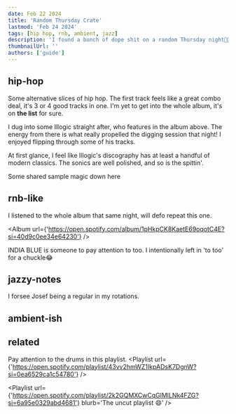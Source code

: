 ```yaml
---
date: Feb 22 2024
title: 'Random Thursday Crate'
lastmod: 'Feb 24 2024'
tags: [hip hop, rnb, ambient, jazz]
description: 'I found a bunch of dope shit on a random Thursday night🙌🏽'
thumbnailUrl: ''
authors: ['guide']
---
```


## hip-hop
Some alternative slices of hip hop.
The first track feels like a great combo deal, it's 3 or 4 good tracks in one.
I'm yet to get into the whole album, it's on **the list** for sure.

<HorizontalScrollCards>
  <Track
    url={'https://open.spotify.com/track/1mxTcnKzdukoRG1zCTaxy1?si=2e9de7a91c444750'}
  />
  <Track
    url={'https://open.spotify.com/track/0dH6ZWMUVBGyOGKYVbJMLl?si=aa9773c867c04282'}
  />
</HorizontalScrollCards>

I dug into some Illogic straight after, who features in the album above.
The energy from there is what really propelled the digging session that night!
I enjoyed flipping through some of his tracks.

<HorizontalScrollCards>
  <Track
    url={'https://open.spotify.com/track/12D8JtOdhOtFIlmpAgQ7pH?si=739b8de4aa5e4bad'}
  />
  <Track
    url={'https://open.spotify.com/track/2DF5u0vowrWGEI4iZ51EEL?si=16eb45d3042245ca'}
  />
  <Track
    url={'https://open.spotify.com/track/5x9nsRcLPnaTumtgukSnT8?si=b5c6750d58b84b36'}
    blurb={`I've seen backwoodz mention Aesop a buunch of times.`}
  />
  <Track
    url={'https://open.spotify.com/track/5z5kujtfdmrQs00tb4rB25?si=9911d811f9b447df'}
  />
  
</HorizontalScrollCards>

At first glance, I feel like Illogic's discography has at least a handful
of modern classics. The sonics are well polished, and so is the spittin'.

Some shared sample magic down here
<HorizontalScrollCards>
  <Track
    url={'https://open.spotify.com/track/3tizyDrZEH47yYCVkrl4hG?si=565864c1e8484a44'}
  />
  <Track
    url={'https://open.spotify.com/track/6QdcmLnJLkOhfN2y9KKt7k?si=325605fbd8e04e1a'}
  />
  <Track
    url={'https://open.spotify.com/track/3jc86j0uL5hrsb3cFfMQob?si=a381639751da4fcd'}
  />
</HorizontalScrollCards>

## rnb-like
I listened to the whole album that same night, will defo repeat this one.

<Album
  url={'https://open.spotify.com/album/1pHkpCK8KaetE69oqotC4E?si=40d9c0ee34e64230'}
/>

INDIA BLUE is someone to pay attention to too.
I intentionally left in 'to too' for a chuckle😂
<HorizontalScrollCards>
  <Track
   url={'https://open.spotify.com/track/1bP5YTdgH4jr13CDDSpBdE?si=011278176647405e'}
  />
  <Track
   url={'https://open.spotify.com/track/07ETi1HEf2dK3uQnmwhy6l?si=ca79c30b32f944cb'}
  />
</HorizontalScrollCards>


## jazzy-notes
I forsee Josef being a regular in my rotations.

<HorizontalScrollCards>
  <Track
    url={'https://open.spotify.com/track/5xBX9SJAEjSX42dZTW0KXh?si=f9aa64607f66405e'}
  />
  <Track
    url={'https://open.spotify.com/track/4A1pMSJtjP1bObzM5g9NYe?si=3f5abf7aa6284cd1'}
  />
  <Track
    url={'https://open.spotify.com/track/69sUHyPgZGbW5QxWDEzehK?si=55e45a67a8374b9b'}
  />
  <Track
    url={'https://open.spotify.com/track/4TwiXd2NoY8KnCn7PCNg7N?si=b41a4d380d3a4673'}
  />
  <Track
    url={'https://open.spotify.com/track/1EL8KBQTWBqlFl4dlu6iwX?si=f1bcf6930bc04f00'}
  />
</HorizontalScrollCards>

## ambient-ish

<HorizontalScrollCards>
  <Track
    url={'https://open.spotify.com/track/1VAqAOn3I0xCuuw0IeXcFa?si=0da87bce141945f2'}
  />
  <Track
    url={'https://open.spotify.com/track/55QZbXWt82RzZjK68S3eWZ?si=fc1a12452a0b422a'}
  />
  <Track
    url={'https://open.spotify.com/track/3tc5pfTq4ZjxSac02utNQr?si=4e22f1dfd8ff4358'}
    blurb='Jazzy too'
  />
</HorizontalScrollCards>

<Track
  url={'https://open.spotify.com/track/6Mnam5P5Y6HANmqQGXPgHS?si=6f681dd5acdd4834'}
  blurb='I wanna listen to the full album.'
/>


## related

Pay attention to the drums in this playlist.
<Playlist
  url={'https://open.spotify.com/playlist/43vv2hmWZ1IkpADsK7DgnW?si=0ea6529ca1c54780'}
/>

<Track
  url={'https://open.spotify.com/track/3JYEtZycESWmQggXuAbQlZ?si=d4446b12bd75463c'}
  blurb='The swing in this drum pattern is crazy good. Such a laid back pattern'
/>

<Playlist
  url={'https://open.spotify.com/playlist/2k2GQMXCwCqGlMlLNk4FZG?si=6a95e0329abd4681'}
  blurb='The uncut playlist 😄'
/>